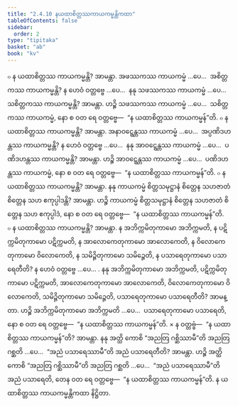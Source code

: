 ```yaml
---
title: "2.4.10 နယထာစိတ္တဿကာယကမ္မန္တိကထာ"
tableOfContents: false
sidebar:
  order: 2
type: "tipitaka"
basket: "ab"
book: "kv"
---
```



<DynamicBreadcrumb />

<Division number="566" book="kv">

<Paragraph number="1916" book="kv">
๐ န ယထာစိတ္တဿ ကာယကမ္မန္တိ? အာမန္တာ. အဖဿကဿ ကာယကမ္မံ …ပေ…  အစိတ္တကဿ ကာယကမ္မန္တိ? န ဟေဝံ ဝတ္တဗ္ဗေ …ပေ…  နနု သဖဿကဿ ကာယကမ္မံ …ပေ…  သစိတ္တကဿ ကာယကမ္မန္တိ? အာမန္တာ. ဟဉ္စိ သဖဿကဿ ကာယကမ္မံ …ပေ…  သစိတ္တကဿ ကာယကမ္မံ, နော စ ဝတ ရေ ဝတ္တဗ္ဗေ—  “န ယထာစိတ္တဿ ကာယကမ္မန်”တိ.
</Paragraph>

<Paragraph number="1917" book="kv">
๐ န ယထာစိတ္တဿ ကာယကမ္မန္တိ? အာမန္တာ. အနာဝဋ္ဋေန္တဿ ကာယကမ္မံ …ပေ…  အပ္ပဏိဒဟန္တဿ ကာယကမ္မန္တိ? န ဟေဝံ ဝတ္တဗ္ဗေ …ပေ…  နနု အာဝဋ္ဋေန္တဿ ကာယကမ္မံ …ပေ…  ပဏိဒဟန္တဿ ကာယကမ္မန္တိ? အာမန္တာ. ဟဉ္စိ အာဝဋ္ဋေန္တဿ ကာယကမ္မံ …ပေ…  ပဏိဒဟန္တဿ ကာယကမ္မံ, နော စ ဝတ ရေ ဝတ္တဗ္ဗေ—  “န ယထာစိတ္တဿ ကာယကမ္မန်”တိ.
</Paragraph>

<Paragraph number="1918" book="kv">
๐ န ယထာစိတ္တဿ ကာယကမ္မန္တိ? အာမန္တာ. နနု ကာယကမ္မံ စိတ္တသမုဋ္ဌာနံ စိတ္တေန သဟဇာတံ စိတ္တေန သဟ ဧကုပ္ပါဒန္တိ? အာမန္တာ. ဟဉ္စိ ကာယကမ္မံ စိတ္တသမုဋ္ဌာနံ စိတ္တေန သဟဇာတံ စိတ္တေန သဟ ဧကုပ္ပါဒံ, နော စ ဝတ ရေ ဝတ္တဗ္ဗေ—  “န ယထာစိတ္တဿ ကာယကမ္မန်”တိ.
</Paragraph>

<Paragraph number="1919" book="kv">
๐ န ယထာစိတ္တဿ ကာယကမ္မန္တိ? အာမန္တာ. န အဘိက္ကမိတုကာမော အဘိက္ကမတိ, န ပဋိက္ကမိတုကာမော ပဋိက္ကမတိ, န အာလောကေတုကာမော အာလောကေတိ, န ဝိလောကေတုကာမော ဝိလောကေတိ, န သမိဉ္ဇိတုကာမော သမိဉ္ဇေတိ, န ပသာရေတုကာမော ပသာရေတီတိ? န ဟေဝံ ဝတ္တဗ္ဗေ …ပေ… . နနု အဘိက္ကမိတုကာမော အဘိက္ကမတိ, ပဋိက္ကမိတုကာမော ပဋိက္ကမတိ, အာလောကေတုကာမော အာလောကေတိ, ဝိလောကေတုကာမော ဝိလောကေတိ, သမိဉ္ဇိတုကာမော သမိဉ္ဇေတိ, ပသာရေတုကာမော ပသာရေတီတိ? အာမန္တာ. ဟဉ္စိ အဘိက္ကမိတုကာမော အဘိက္ကမတိ …ပေ…  ပသာရေတုကာမော ပသာရေတိ, နော စ ဝတ ရေ ဝတ္တဗ္ဗေ—  “န ယထာစိတ္တဿ ကာယကမ္မန်”တိ.
</Paragraph>

</Division>
<Division number="567" book="kv">

<Paragraph number="1920" book="kv">
× န ဝတ္တဗ္ဗံ—  “န ယထာစိတ္တဿ ကာယကမ္မန်”တိ? အာမန္တာ. နနု အတ္ထိ ကောစိ “အညတြ ဂစ္ဆိဿာမီ”တိ အညတြ ဂစ္ဆတိ …ပေ…  “အညံ ပသာရေဿာမီ”တိ အညံ ပသာရေတီတိ? အာမန္တာ. ဟဉ္စိ အတ္ထိ ကောစိ “အညတြ ဂစ္ဆိဿာမီ”တိ အညတြ ဂစ္ဆတိ …ပေ…  “အညံ ပသာရေဿာမီ”တိ အညံ ပသာရေတိ, တေန ဝတ ရေ ဝတ္တဗ္ဗေ—  “န ယထာစိတ္တဿ ကာယကမ္မန်”တိ.

</Paragraph>
</Division>

<Paragraph number="1921" type="center" book="kv">
န ယထာစိတ္တဿ ကာယကမ္မန္တိကထာ နိဋ္ဌိတာ.
</Paragraph>